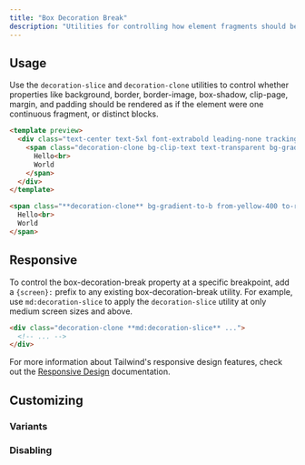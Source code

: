 ```yaml
---
title: "Box Decoration Break"
description: "Utilities for controlling how element fragments should be rendered across multiple lines, columns, or pages."
---
```




## Usage

Use the `decoration-slice` and `decoration-clone` utilities to control whether properties like background, border, border-image, box-shadow, clip-page, margin, and padding should be rendered as if the element were one continuous fragment, or distinct blocks.

```html amber
<template preview>
  <div class="text-center text-5xl font-extrabold leading-none tracking-tight">
    <span class="decoration-clone bg-clip-text text-transparent bg-gradient-to-b from-amber-400 to-red-500">
      Hello<br>
      World
    </span>
  </div>
</template>

<span class="**decoration-clone** bg-gradient-to-b from-yellow-400 to-red-500 text-transparent ...">
  Hello<br>
  World
</span>
```

## Responsive

To control the box-decoration-break property at a specific breakpoint, add a `{screen}:` prefix to any existing box-decoration-break utility. For example, use `md:decoration-slice` to apply the `decoration-slice` utility at only medium screen sizes and above.

```html
<div class="decoration-clone **md:decoration-slice** ...">
  <!-- ... -->
</div>
```

For more information about Tailwind's responsive design features, check out the [Responsive Design](/docs/responsive-design) documentation.

## Customizing

### Variants

<Variants plugin="boxDecorationBreak" name="box-decoration-break" />

### Disabling

<Disabling plugin="boxDecorationBreak" name="box-decoration-break" />
